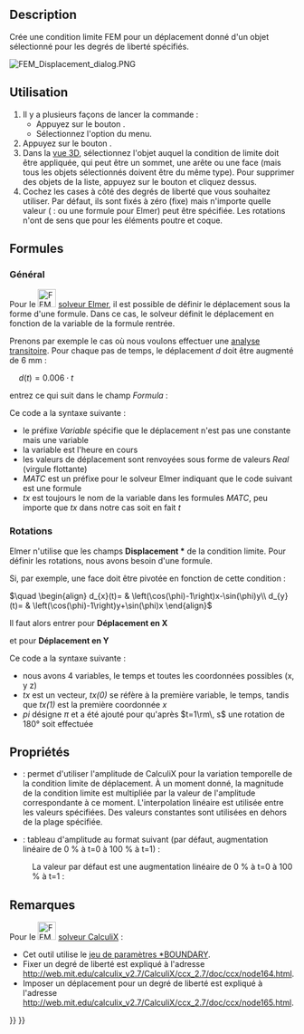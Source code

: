 <languages/>

{{Docnav/fr
|[[FEM_ConstraintRigidBody/fr|Contrainte de corps rigide]]
|[[FEM_ConstraintContact/fr|Contrainte de contact]]
|[[FEM_Workbench/fr|Atelier FEM]]
|IconL=FEM_ConstraintRigidBody.svg
|IconR=FEM_ConstraintContact.svg
|IconC=Workbench_FEM.svg
}}

{{GuiCommandContainer
|{{GuiCommand/fr
|Name=FEM ConstraintDisplacement
|Name/fr=FEM Condition limite de déplacement
|MenuLocation=Modèle → Conditions limites et charges mécaniques → Condition limite de déplacement
|Workbenches=[[FEM_Workbench/fr|FEM]]
|Shortcut=
|SeeAlso=[[FEM_tutorial/fr|FEM Tutoriel]]
}}
{{GuiCommandFemInfo/fr
|Solvers=CalculiX, Elmer
}}
}}

==Description==

Crée une condition limite FEM pour un déplacement donné d'un objet sélectionné pour les degrés de liberté spécifiés.

[[File:FEM_Displacement_dialog.PNG]]
{{Caption|Panneau des tâches de la condition limite de déplacement FEM}}

<span id="Usage"></span>
==Utilisation==

# Il y a plusieurs façons de lancer la commande :
#* Appuyez sur le bouton {{Button|[[Image:FEM_ConstraintDisplacement.svg|16px]] [[FEM_ConstraintDisplacement/fr|Condition limite de déplacement]]}}.
#* Sélectionnez l'option {{MenuCommand|Modèle → Conditions limites et charges mécaniques → [[Image:FEM_ConstraintDisplacement.svg|16px]] Condition limite de déplacement}} du menu.
# Appuyez sur le bouton {{Button|Ajouter}}.
# Dans la [[3D_view/fr|vue 3D]], sélectionnez l'objet auquel la condition de limite doit être appliquée, qui peut être un sommet, une arête ou une face (mais tous les objets sélectionnés doivent être du même type). Pour supprimer des objets de la liste, appuyez sur le bouton {{Button|Supprimer}} et cliquez dessus.
# Cochez les cases à côté des degrés de liberté que vous souhaitez utiliser. Par défaut, ils sont fixés à zéro (fixe) mais n'importe quelle valeur ({{Version/fr|0.21}} : ou une formule pour Elmer) peut être spécifiée. Les rotations n'ont de sens que pour les éléments poutre et coque.

<span id="Formulas"></span>
==Formules==

{{Version/fr|0.21}}

<span id="General"></span>
===Général===

Pour le [[Image:FEM_SolverElmer.svg|32px]] [[FEM_SolverElmer/fr|solveur Elmer]], il est possible de définir le déplacement sous la forme d'une formule. Dans ce cas, le solveur définit le déplacement en fonction de la variable de la formule rentrée.

Prenons par exemple le cas où nous voulons effectuer une [[FEM_SolverElmer_SolverSettings/fr#Pas_de_temps_(analyses_transitoires)|analyse transitoire]]. Pour chaque pas de temps, le déplacement <math>d</math> doit être augmenté de 6 mm :

<math>\quad
d(t)=0.006\cdot t
</math>

entrez ce qui suit dans le champ ''Formula'' :</br>
{{incode| Variable "time"; Real MATC "0.006*tx"}}

Ce code a la syntaxe suivante :
* le préfixe ''Variable'' spécifie que le déplacement n'est pas une constante mais une variable
* la variable est l'heure en cours
* les valeurs de déplacement sont renvoyées sous forme de valeurs ''Real'' (virgule flottante)
* ''MATC'' est un préfixe pour le solveur Elmer indiquant que le code suivant est une formule
* ''tx'' est toujours le nom de la variable dans les formules ''MATC'', peu importe que ''tx'' dans notre cas soit en fait ''t''

===Rotations===

Elmer n'utilise que les champs '''Displacement *''' de la condition limite. Pour définir les rotations, nous avons besoin d'une formule.

Si, par exemple, une face doit être pivotée en fonction de cette condition :

<math>\quad
\begin{align}
d_{x}(t)= & \left(\cos(\phi)-1\right)x-\sin(\phi)y\\
d_{y}(t)= & \left(\cos(\phi)-1\right)y+\sin(\phi)x
\end{align}
</math>

Il faut alors entrer pour '''Déplacement en X'''</br>
{{incode|  Variable "time, Coordinate"
Real MATC "(cos(tx(0)*pi)-1.0)*tx(1)-sin(tx(0)*pi)*tx(2)}}

et pour '''Déplacement en Y'''</br>
{{incode|  Variable "time, Coordinate"
Real MATC "(cos(tx(0)*pi)-1.0)*tx(2)+sin(tx(0)*pi)*tx(1)}}

Ce code a la syntaxe suivante :
* nous avons 4 variables, le temps et toutes les coordonnées possibles (x, y z)
* ''tx'' est un vecteur, ''tx(0)'' se réfère à la première variable, le temps, tandis que ''tx(1)'' est la première coordonnée ''x''
* ''pi'' désigne <math>\pi</math> et a été ajouté pour qu'après <math>t=1\rm\, s</math> une rotation de 180° soit effectuée

<span id="Properties"></span>
==Propriétés==

* {{PropertyData|Enable Amplitude}} : permet d'utiliser l'amplitude de CalculiX pour la variation temporelle de la condition limite de déplacement. À un moment donné, la magnitude de la condition limite est multipliée par la valeur de l'amplitude correspondante à ce moment. L'interpolation linéaire est utilisée entre les valeurs spécifiées. Des valeurs constantes sont utilisées en dehors de la plage spécifiée. {{Version/fr|1.1}}
* {{PropertyData|Amplitude Values}} : tableau d'amplitude au format suivant (par défaut, augmentation linéaire de 0 % à t=0 à 100 % à t=1) {{Version/fr|1.1}} :

: {{Code|lang=text|code=
time_1, amplitude_value_1
...
}}

: La valeur par défaut est une augmentation linéaire de 0 % à t=0 à 100 % à t=1 :

: {{Code|lang=text|code=
0, 0
1, 1
}}

<span id="Notes"></span>
==Remarques==

Pour le [[Image:FEM_SolverCalculixCcxtools.svg|32px]] [[FEM_SolverCalculixCcxtools/fr|solveur CalculiX]] :
* Cet outil utilise le [https://web.mit.edu/calculix_v2.7/CalculiX/ccx_2.7/doc/ccx/node163.html jeu de paramètres *BOUNDARY].
* Fixer un degré de liberté est expliqué à l'adresse http://web.mit.edu/calculix_v2.7/CalculiX/ccx_2.7/doc/ccx/node164.html.
* Imposer un déplacement pour un degré de liberté est expliqué à l'adresse http://web.mit.edu/calculix_v2.7/CalculiX/ccx_2.7/doc/ccx/node165.html.


{{Docnav/fr
|[[FEM_ConstraintRigidBody/fr|Contrainte de corps rigide]]
|[[FEM_ConstraintContact/fr|Contrainte de contact]]
|[[FEM_Workbench/fr|Atelier FEM]]
|IconL=FEM_ConstraintRigidBody.svg
|IconR=FEM_ConstraintContact.svg
|IconC=Workbench_FEM.svg
}}

{{FEM Tools navi{{#translation:}}}}
{{Userdocnavi{{#translation:}}}}
